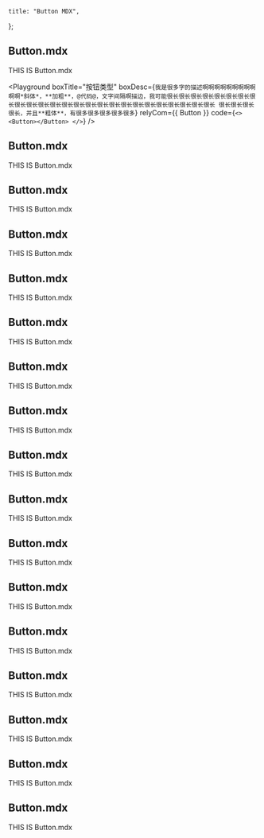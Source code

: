
    title: "Button MDX",
};

## Button.mdx

THIS IS Button.mdx


<Playground 
    boxTitle="按钮类型"
    boxDesc={`我是很多字的描述啊啊啊啊啊啊啊啊啊啊啊*斜体*，**加粗**，@代码@，文字间隔啊描边，我可能很长很长很长很长很长很长很长很长很长很长很长很长很长很长很长很长很长很长很长很长很长很长很长很长很长
    很长很长很长很长，并且**粗体**，有很多很多很多很多很多`}
    relyCom={{ Button }}
    code={`
<>
    <Button></Button>
</>
    `}
/>

## Button.mdx

THIS IS Button.mdx

## Button.mdx

THIS IS Button.mdx

## Button.mdx

THIS IS Button.mdx

## Button.mdx

THIS IS Button.mdx

## Button.mdx

THIS IS Button.mdx

## Button.mdx

THIS IS Button.mdx

## Button.mdx

THIS IS Button.mdx

## Button.mdx

THIS IS Button.mdx

## Button.mdx

THIS IS Button.mdx

## Button.mdx

THIS IS Button.mdx

## Button.mdx

THIS IS Button.mdx

## Button.mdx

THIS IS Button.mdx

## Button.mdx

THIS IS Button.mdx

## Button.mdx

THIS IS Button.mdx

## Button.mdx

THIS IS Button.mdx

## Button.mdx

THIS IS Button.mdx

